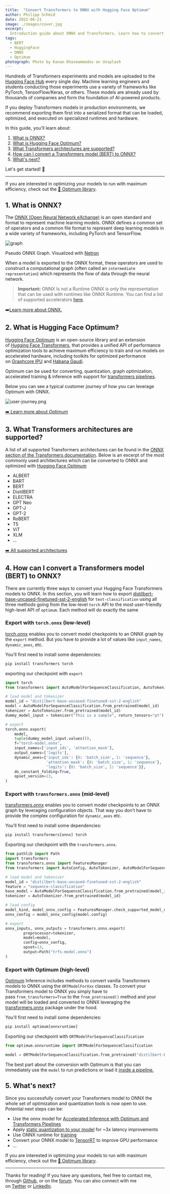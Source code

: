 ```yaml
---
title:  "Convert Transformers to ONNX with Hugging Face Optimum"
author: Philipp Schmid
date: 2022-06-21
image: ./images/cover.jpg
excerpt:
  Introduction guide about ONNX and Transformers. Learn how to convert transformers like BERT to ONNX and what you can do with it.
tags:
  - BERT
  - HuggingFace
  - ONNX
  - Optimum
photograph: Photo by Kanan Khasmammadov on Unsplash
---
```


Hundreds of Transformers experiments and models are uploaded to the [Hugging Face Hub](https://huggingface.co/) every single day. Machine learning engineers and students conducting those experiments use a variety of frameworks like PyTorch, TensorFlow/Keras, or others. These models are already used by thousands of companies and form the foundation of AI-powered products.

If you deploy Transformers models in production environments, we recommend exporting them first into a serialized format that can be loaded, optimized, and executed on specialized runtimes and hardware.

In this guide, you'll learn about:
1. [What is ONNX?](#1-what-is-onnx)
2. [What is Hugging Face Optimum?](#2-what-is-hugging-face-optimum)
3. [What Transformers architectures are supported?](#3-what-transformers-architectures-are-supported)
4. [How can I convert a Transformers model (BERT) to ONNX?](#4-how-can-i-convert-a-transformers-model-bert-to-onnx)
5. [What's next?](#5-whats-next)

Let's get started! 🚀

---

If you are interested in optimizing your models to run with maximum efficiency, check out the [🤗 Optimum library](https://github.com/huggingface/optimum).

## 1. What is ONNX?

The [ONNX (Open Neural Network eXchange)](http://onnx.ai/) is an open standard and format to represent machine learning models. ONNX defines a common set of operators and a common file format to represent deep learning models in a wide variety of frameworks, including PyTorch and TensorFlow. 

![graph](./images/graph.png)

Pseudo ONNX Graph. Visualized with [Netron](https://github.com/lutzroeder/Netron)

When a model is exported to the ONNX format, these operators are used to construct a computational graph (often called an `intermediate representation`) which represents the flow of data through the neural network.

> **Important:** ONNX Is not a Runtime ONNX is only the representation that can be used with runtimes like ONNX Runtime. You can find a list of supported accelerators [here](https://onnx.ai/supported-tools.html#deployModel).
> 

➡️[Learn more about ONNX.](https://onnx.ai/about.html)

## 2. What is Hugging Face Optimum?

[Hugging Face Optimum](https://github.com/huggingface/optimum) is an open-source library and an extension of [Hugging Face Transformers](https://github.com/huggingface/transformers), that provides a unified API of performance optimization tools to achieve maximum efficiency to train and run models on accelerated hardware, including toolkits for optimized performance on [Graphcore IPU](https://github.com/huggingface/optimum-graphcore) and [Habana Gaudi](https://github.com/huggingface/optimum-habana). 

Optimum can be used for converting, quantization, graph optimization, accelerated training & inference with support for [transformers pipelines](https://huggingface.co/docs/transformers/main/en/main_classes/pipelines#pipelines).

Below you can see a typical customer journey of how you can leverage Optimum with ONNX.

![user-journey.png](./images/user-journey.png)

[➡️ Learn more about Optimum](https://huggingface.co/blog/hardware-partners-program)

## 3. What Transformers architectures are supported?

A list of all supported Transformers architectures can be found in the [ONNX section of the Transformers documentation](https://huggingface.co/docs/transformers/serialization#onnx). Below is an excerpt of the most commonly used architectures which can be converted to ONNX and optimized with [Hugging Face Optimum](https://huggingface.co/docs/optimum/index) 

- ALBERT
- BART
- BERT
- DistilBERT
- ELECTRA
- GPT Neo
- GPT-J
- GPT-2
- RoBERT
- T5
- ViT
- XLM
- …

[➡️ All supported architectures](https://huggingface.co/docs/transformers/serialization#onnx)

## 4. How can I convert a Transformers model (BERT) to ONNX?

There are currently three ways to convert your Hugging Face Transformers models to ONNX. In this section, you will learn how to export [distilbert-base-uncased-finetuned-sst-2-english](https://huggingface.co/distilbert-base-uncased-finetuned-sst-2-english) for `text-classification` using all three methods going from the low-level `torch` API to the most user-friendly high-level API of `optimum`. Each method will do exactly the same

### Export with `torch.onnx` (low-level)

[torch.onnx](https://pytorch.org/docs/stable/onnx.html) enables you to convert model checkpoints to an ONNX graph by the `export` method. But you have to provide a lot of values like `input_names`, `dynamic_axes`, etc. 

You’ll first need to install some dependencies:

```python
pip install transformers torch
```

exporting our checkpoint with `export` 

```python
import torch
from transformers import AutoModelForSequenceClassification, AutoTokenizer

# load model and tokenizer
model_id = "distilbert-base-uncased-finetuned-sst-2-english"
model = AutoModelForSequenceClassification.from_pretrained(model_id)
tokenizer = AutoTokenizer.from_pretrained(model_id)
dummy_model_input = tokenizer("This is a sample", return_tensors="pt")

# export
torch.onnx.export(
    model, 
    tuple(dummy_model_input.values()),
    f="torch-model.onnx",  
    input_names=['input_ids', 'attention_mask'], 
    output_names=['logits'], 
    dynamic_axes={'input_ids': {0: 'batch_size', 1: 'sequence'}, 
                  'attention_mask': {0: 'batch_size', 1: 'sequence'}, 
                  'logits': {0: 'batch_size', 1: 'sequence'}}, 
    do_constant_folding=True, 
    opset_version=13, 
)
```

### Export with `transformers.onnx`  (mid-level)

[transformers.onnx](https://huggingface.co/docs/transformers/serialization#exporting-a-model-to-onnx) enables you to convert model checkpoints to an ONNX graph by leveraging configuration objects. That way you don’t have to provide the complex configuration for `dynamic_axes` etc.

You’ll first need to install some dependencies:

```python
pip install transformers[onnx] torch
```

Exporting our checkpoint with the `transformers.onnx`.

```python
from pathlib import Path
import transformers
from transformers.onnx import FeaturesManager
from transformers import AutoConfig, AutoTokenizer, AutoModelForSequenceClassification

# load model and tokenizer
model_id = "distilbert-base-uncased-finetuned-sst-2-english"
feature = "sequence-classification"
base_model = AutoModelForSequenceClassification.from_pretrained(model_id)
tokenizer = AutoTokenizer.from_pretrained(model_id)

# load config
model_kind, model_onnx_config = FeaturesManager.check_supported_model_or_raise(model, feature=feature)
onnx_config = model_onnx_config(model.config)

# export
onnx_inputs, onnx_outputs = transformers.onnx.export(
        preprocessor=tokenizer,
        model=model,
        config=onnx_config,
        opset=13,
        output=Path("trfs-model.onnx")
)
```

### Export with Optimum (high-level)

[Optimum](https://huggingface.co/docs/optimum/onnxruntime/modeling_ort#switching-from-transformers-to-optimum-inference) Inference includes methods to convert vanilla Transformers models to ONNX using the `ORTModelForXxx` classes. To convert your Transformers model to ONNX you simply have to pass `from_transformers=True` to the `from_pretrained()` method and your model will be loaded and converted to ONNX leveraging the [transformers.onnx](https://huggingface.co/docs/transformers/serialization#exporting-a-model-to-onnx) package under the hood.

You’ll first need to install some dependencies:

```python
pip install optimum[onnxruntime]
```

Exporting our checkpoint with `ORTModelForSequenceClassification`

```python
from optimum.onnxruntime import ORTModelForSequenceClassification

model = ORTModelForSequenceClassification.from_pretrained("distilbert-base-uncased-finetuned-sst-2-english",from_transformers=True)
```

The best part about the conversion with Optimum is that you can immediately use the `model` to run predictions or load it [inside a pipeline.](https://huggingface.co/docs/optimum/onnxruntime/modeling_ort#switching-from-transformers-to-optimum-inference)

## 5. What's next?

Since you successfully convert your Transformers model to ONNX the whole set of optimization and quantization tools is now open to use. Potential next steps can be:

- Use the onnx model for [Accelerated Inference with Optimum and Transformers Pipelines](https://huggingface.co/blog/optimum-inference)
- Apply [static quantization to your model](https://www.philschmid.de/static-quantization-optimum) for ~3x latency improvements
- Use ONNX runtime for [training](https://github.com/huggingface/optimum/tree/main/examples/onnxruntime/training)
- Convert your ONNX model to [TensorRT](https://docs.nvidia.com/deeplearning/tensorrt/api/python_api/) to improve GPU performance
- …

If you are interested in optimizing your models to run with maximum efficiency, check out the [🤗 Optimum library](https://github.com/huggingface/optimum).

---

Thanks for reading! If you have any questions, feel free to contact me, through [Github](https://github.com/huggingface/transformers), or on the [forum](https://discuss.huggingface.co/c/optimum/59). You can also connect with me on [Twitter](https://twitter.com/_philschmid) or [LinkedIn](https://www.linkedin.com/in/philipp-schmid-a6a2bb196/).